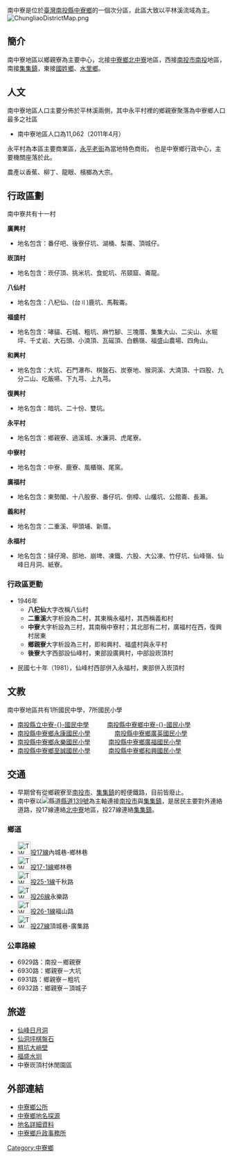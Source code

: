 南中寮是位於[[臺灣|臺灣]][[南投縣|南投縣]][[中寮鄉|中寮鄉]]的一個次分區，此區大致以平林溪流域為主。[[File:ChungliaoDistrictMap.png|thumb]]

==簡介==
南中寮地區以鄉親寮為主要中心，北接[[中寮鄉|中寮鄉]][[北中寮|北中寮]]地區，西接[[南投市|南投市]][[南投地區|南投]]地區，南接[[集集鎮|集集鎮]]，東接[[國姓鄉|國姓鄉]]、[[水里鄉|水里鄉]]。

==人文==
南中寮地區人口主要分佈於平林溪兩側，其中永平村裡的鄉親寮聚落為中寮鄉人口最多之社區
*南中寮地區人口為11,062（2011年4月）


永平村為本區主要商業區，[[永平老街|永平老街]]為當地特色商街。
也是中寮鄉行政中心，主要機關座落於此。

農產以香蕉、柳丁、龍眼、檳榔為大宗。

==行政區劃==

南中寮共有十一村

'''廣興村'''
*地名包含：番仔吧、後寮仔坑、湖桶、梨崙、頂城仔。
'''崁頂村'''
*地名包含：崁仔頂、挑米坑、食蛇坑、吊頸窟、崙龍。
'''八仙村'''
*地名包含：八杞仙、(台〢)鹿坑、馬鞍崙。
'''福盛村'''
*地名包含：哮貓、石城、粗坑、麻竹腳、三塊厝、集集大山、二尖山、水堀坪、千丈岩、大石頭、小湳頂、瓦磘頂、白鶴嶺、福盛山農場、四角山。
'''和興村'''
*地名包含：大坑、石門瀑布、棋盤石、炭寮地、猴洞溪、大湳頂、十四股、九分二山、吃飯嚥、下九芎、上九芎。 
'''復興村'''
*地名包含：暗坑、二十份、雙坑。
'''永平村'''
*地名包含：鄉親寮、過溪城、水濂洞、虎尾寮。
'''中寮村'''
*地名包含：中寮、鹿寮、風櫃嶺、尾窯。
'''廣福村'''
*地名包含：東勢閣、十八股寮、番仔坑、倒樟、山欉坑、公館崙、長瀨。
'''義和村'''
*地名包含：二重溪、甲頭埔、新厝。 
'''永福村'''
*地名包含：撻仔灣、部地、崩埤、凍鐵、六股、大公凍、竹仔坑、仙峰嶺、仙峰日月洞、紙寮。


===行政區更動===

*1946年
**'''八杞仙'''大字改稱八仙村
**'''二重溪'''大字析設為二村，其東稱永福村，其西稱義和村
**'''中寮'''大字析設為三村，其南稱中寮村；其北部有二村，廣福村在西，復興村居東
**'''鄉親寮'''大字析設為三村，即和興村、福盛村與永平村
**'''後寮'''大字西部設仙峰村，東部設廣興村，中部設崁頂村

*民國七十年（1981），仙峰村西部併入永福村，東部併入崁頂村

== 文教 ==

南中寮地區共有1所國民中學，7所國民小學

*[https://web.archive.org/web/20080603142406/http://ms1.cljh.ntct.edu.tw/ 南投縣立中寮-{}-國民中學]　　　[https://web.archive.org/web/20070626050059/http://ms1.clinps.ntct.edu.tw/ 南投縣中寮鄉中寮-{}-國民小學]　　　
*[https://web.archive.org/web/20101208034525/http://www.ukps.ntct.edu.tw/web/index.php 南投縣中寮鄉永康國民小學]　　　　[http://163.22.144.1 南投縣中寮鄉廣英國民小學] {{Wayback|url=http://163.22.144.1/ |date=20050128130123 }}
*[https://web.archive.org/web/20070405224822/http://ms1.ulps.ntct.edu.tw/ 南投縣中寮鄉永樂國民小學]　　　[https://web.archive.org/web/20090515121101/http://ms1.kfps.ntct.edu.tw/ 南投縣中寮鄉廣福國民小學]　
*[https://web.archive.org/web/20040616051540/http://ms1.zcu.ntct.edu.tw/ 南投縣中寮鄉至誠國民小學]　　　[http://ms1.hhps.ntct.edu.tw/ 南投縣中寮鄉和興國民小學] {{Wayback|url=http://ms1.hhps.ntct.edu.tw/ |date=20121126183639 }}

== 交通 ==
*早期曾有從鄉親寮至[[南投市|南投市]]、[[集集鎮|集集鎮]]的輕便鐵路，目前皆廢止。
*南中寮以[[File:TW_CHW139.svg|縣道]][[縣道139號|縣道139號]]為主軸連接[[南投市|南投市]]與[[集集鎮|集集鎮]]，是居民主要對外連絡道路，投17線連絡[[北中寮|北中寮]]地區，投27線連絡[[集集鎮|集集鎮]]。

=== 鄉道 ===

*[[File:TW_THWnt17.png|30px]][[投17線|投17線]]內城巷-鄉林巷
*[[File:TW_THWnt17-1.png|30px]][[投17線|投17-1線]]鄉林巷
*[[File:TW_THWnt25-1.png|30px]][[投25線|投25-1線]]千秋路
*[[File:TW_THWnt26.png|30px]][[投26線|投26線]]永樂路
*[[File:TW_THWnt26-1.png|30px]][[投26線|投26-1線]]福山路
*[[File:TW_THWnt27.png|30px]][[投27線|投27線]]頂城巷-廣集路

===公車路線===
*6929路：南投－鄉親寮
*6930路：鄉親寮－大坑
*6931路：鄉親寮－粗坑
*6932路：鄉親寮－頂城子

== 旅遊 ==
*[[仙峰日月洞|仙峰日月洞]]
*[[仙洞坪棋盤石|仙洞坪棋盤石]]
*[[粗坑大峭壁|粗坑大峭壁]]
*[[福盛水圳|福盛水圳]]
*中寮崁頂村休閒園區

== 外部連結 ==

* [https://web.archive.org/web/20110713155518/http://village.nantou.gov.tw/chungliao/ 中寮鄉公所]
* [http://village.nantou.gov.tw/clcg/content/index.asp?m=1&m1=4&m2=23 中寮鄉地名探源]{{Wayback|url=http://village.nantou.gov.tw/clcg/content/index.asp?m=1&m1=4&m2=23 |date=20110508144602 }}
* [https://web.archive.org/web/20101025022341/http://placesearch.moi.gov.tw/search/ 地名詳細資料]
* [https://web.archive.org/web/20110508144602/http://village.nantou.gov.tw/clcg/ 中寮鄉戶政事務所]

[[Category:中寮鄉|Category:中寮鄉]]